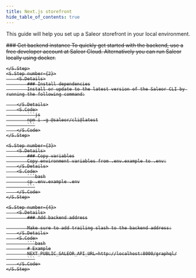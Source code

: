```yaml
---
title: Next.js storefront
hide_table_of_contents: true
---
```



This guide will help you set up a Saleor storefront in your local environment.

<S>
    <S.Step number={1}>
        <S.Details>
            ### Get backend instance
            To quickly get started with the backend, use a free developer account at Saleor Cloud.
            Alternatively you can run Saleor locally using docker.
        </S.Details>

    </S.Step>
    <S.Step number={2}>
        <S.Details>
            ### Install dependencies
            Install or update to the latest version of the Saleor CLI by running the following command:

        </S.Details>
        <S.Code>
            ```js
            npm i -g @saleor/cli@latest
            ```
        </S.Code>
    </S.Step>

    <S.Step number={3}>
        <S.Details>
            ### Copy variables
            Copy environment variables from .env.example to .env:
        </S.Details>
        <S.Code>
            ```bash
            cp .env.example .env
            ```
        </S.Code>
    </S.Step>

    <S.Step number={4}>
        <S.Details>
            ### Add backend address

            Make sure to add trailing slash to the backend address:
        </S.Details>
        <S.Code>
            ```bash
            # Example
            NEXT_PUBLIC_SALEOR_API_URL=http://localhost:8000/graphql/
            ```
        </S.Code>
    </S.Step>

</S>
